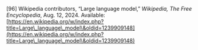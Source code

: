 \[96\]	Wikipedia contributors, “Large language model,” *Wikipedia, The Free Encyclopedia*, Aug. 12, 2024\. Available: [https://en.wikipedia.org/w/index.php?title=Large\_language\_model\&oldid=1239909148](https://en.wikipedia.org/w/index.php?title=Large\_language\_model\&oldid=1239909148)